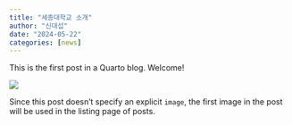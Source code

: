 ```yaml
---
title: "세종대학교 소개"
author: "신대섭"
date: "2024-05-22"
categories: [news]
---
```


This is the first post in a Quarto blog. Welcome!

![](thumbnail.jpg)

Since this post doesn't specify an explicit `image`, the first image in the post will be used in the listing page of posts.
